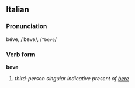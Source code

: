 ==Italian==
===Pronunciation===
béve, /ˈbeve/, /<tt>"beve</tt>/
===Verb form===
'''beve'''

# ''third-person singular indicative present of [[bere]]''